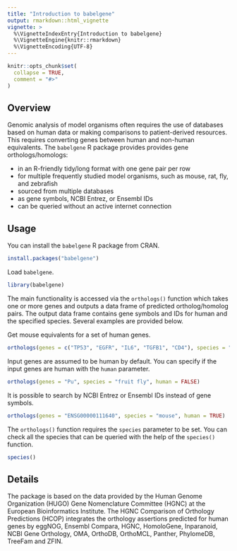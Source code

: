 ```yaml
---
title: "Introduction to babelgene"
output: rmarkdown::html_vignette
vignette: >
  %\VignetteIndexEntry{Introduction to babelgene}
  %\VignetteEngine{knitr::rmarkdown}
  %\VignetteEncoding{UTF-8}
---
```


```r
knitr::opts_chunk$set(
  collapse = TRUE,
  comment = "#>"
)
```

## Overview

Genomic analysis of model organisms often requires the use of databases based on human data or making comparisons to patient-derived resources.
This requires converting genes between human and non-human equivalents.
The `babelgene` R package provides provides gene orthologs/homologs:

* in an R-friendly tidy/long format with one gene pair per row
* for multiple frequently studied model organisms, such as mouse, rat, fly, and zebrafish
* sourced from multiple databases
* as gene symbols, NCBI Entrez, or Ensembl IDs
* can be queried without an active internet connection

## Usage

You can install the `babelgene` R package from CRAN.

```r
install.packages("babelgene")
```

Load `babelgene`.

```r
library(babelgene)
```

The main functionality is accessed via the `orthologs()` function which takes one or more genes and outputs a data frame of predicted ortholog/homolog pairs.
The output data frame contains gene symbols and IDs for human and the specified species.
Several examples are provided below.

Get mouse equivalents for a set of human genes.

```r
orthologs(genes = c("TP53", "EGFR", "IL6", "TGFB1", "CD4"), species = "mouse")
```

Input genes are assumed to be human by default.
You can specify if the input genes are human with the `human` parameter.

```r
orthologs(genes = "Pu", species = "fruit fly", human = FALSE)
```

It is possible to search by NCBI Entrez or Ensembl IDs instead of gene symbols.

```r
orthologs(genes = "ENSG00000111640", species = "mouse", human = TRUE)
```

The `orthologs()` function requires the `species` parameter to be set.
You can check all the species that can be queried with the help of the `species()` function.

```r
species()
```

## Details

The package is based on the data provided by the Human Genome Organization (HUGO) Gene Nomenclature Committee (HGNC) at the European Bioinformatics Institute.
The HGNC Comparison of Orthology Predictions (HCOP) integrates the orthology assertions predicted for human genes by eggNOG, Ensembl Compara, HGNC, HomoloGene, Inparanoid, NCBI Gene Orthology, OMA, OrthoDB, OrthoMCL, Panther, PhylomeDB, TreeFam and ZFIN.
